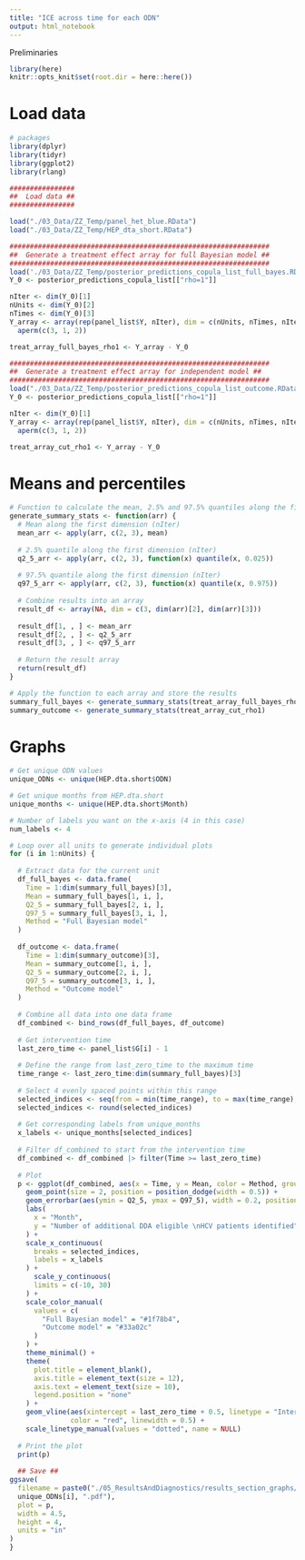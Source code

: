 ```yaml
---
title: "ICE across time for each ODN"
output: html_notebook
---
```

Preliminaries
```r
library(here)
knitr::opts_knit$set(root.dir = here::here())
```
# Load data
```r
# packages
library(dplyr)
library(tidyr)
library(ggplot2)
library(rlang)

################
##  Load data ##
################

load("./03_Data/ZZ_Temp/panel_het_blue.RData")
load("./03_Data/ZZ_Temp/HEP_dta_short.RData")

################################################################
##  Generate a treatment effect array for full Bayesian model ##
################################################################
load('./03_Data/ZZ_Temp/posterior_predictions_copula_list_full_bayes.RData')
Y_0 <- posterior_predictions_copula_list[["rho=1"]]

nIter <- dim(Y_0)[1]
nUnits <- dim(Y_0)[2]
nTimes <- dim(Y_0)[3]
Y_array <- array(rep(panel_list$Y, nIter), dim = c(nUnits, nTimes, nIter)) |>
  aperm(c(3, 1, 2))

treat_array_full_bayes_rho1 <- Y_array - Y_0

################################################################
##  Generate a treatment effect array for independent model ##
################################################################
load("./03_Data/ZZ_Temp/posterior_predictions_copula_list_outcome.RData")
Y_0 <- posterior_predictions_copula_list[["rho=1"]]

nIter <- dim(Y_0)[1]
Y_array <- array(rep(panel_list$Y, nIter), dim = c(nUnits, nTimes, nIter)) |>
  aperm(c(3, 1, 2))

treat_array_cut_rho1 <- Y_array - Y_0
```
# Means and percentiles
```r
# Function to calculate the mean, 2.5% and 97.5% quantiles along the first dimension
generate_summary_stats <- function(arr) {
  # Mean along the first dimension (nIter)
  mean_arr <- apply(arr, c(2, 3), mean)
  
  # 2.5% quantile along the first dimension (nIter)
  q2_5_arr <- apply(arr, c(2, 3), function(x) quantile(x, 0.025))
  
  # 97.5% quantile along the first dimension (nIter)
  q97_5_arr <- apply(arr, c(2, 3), function(x) quantile(x, 0.975))
  
  # Combine results into an array
  result_df <- array(NA, dim = c(3, dim(arr)[2], dim(arr)[3]))
  
  result_df[1, , ] <- mean_arr
  result_df[2, , ] <- q2_5_arr
  result_df[3, , ] <- q97_5_arr
  
  # Return the result array
  return(result_df)
}

# Apply the function to each array and store the results
summary_full_bayes <- generate_summary_stats(treat_array_full_bayes_rho1)
summary_outcome <- generate_summary_stats(treat_array_cut_rho1)
```
# Graphs
```r
# Get unique ODN values
unique_ODNs <- unique(HEP.dta.short$ODN)

# Get unique months from HEP.dta.short
unique_months <- unique(HEP.dta.short$Month)

# Number of labels you want on the x-axis (4 in this case)
num_labels <- 4

# Loop over all units to generate individual plots
for (i in 1:nUnits) {
  
  # Extract data for the current unit
  df_full_bayes <- data.frame(
    Time = 1:dim(summary_full_bayes)[3],
    Mean = summary_full_bayes[1, i, ],
    Q2_5 = summary_full_bayes[2, i, ],
    Q97_5 = summary_full_bayes[3, i, ],
    Method = "Full Bayesian model"
  )
  
  df_outcome <- data.frame(
    Time = 1:dim(summary_outcome)[3],
    Mean = summary_outcome[1, i, ],
    Q2_5 = summary_outcome[2, i, ],
    Q97_5 = summary_outcome[3, i, ],
    Method = "Outcome model"
  )
  
  # Combine all data into one data frame
  df_combined <- bind_rows(df_full_bayes, df_outcome)
  
  # Get intervention time
  last_zero_time <- panel_list$G[i] - 1
  
  # Define the range from last_zero_time to the maximum time
  time_range <- last_zero_time:dim(summary_full_bayes)[3]
  
  # Select 4 evenly spaced points within this range
  selected_indices <- seq(from = min(time_range), to = max(time_range), length.out = num_labels)
  selected_indices <- round(selected_indices)
  
  # Get corresponding labels from unique_months
  x_labels <- unique_months[selected_indices]
  
  # Filter df_combined to start from the intervention time
  df_combined <- df_combined |> filter(Time >= last_zero_time)
  
  # Plot
  p <- ggplot(df_combined, aes(x = Time, y = Mean, color = Method, group = Method)) +
    geom_point(size = 2, position = position_dodge(width = 0.5)) +
    geom_errorbar(aes(ymin = Q2_5, ymax = Q97_5), width = 0.2, position = position_dodge(width = 0.5)) +  
    labs(
      x = "Month",
      y = "Number of additional DDA eligible \nHCV patients identified"
    ) +
    scale_x_continuous(
      breaks = selected_indices,  
      labels = x_labels
    ) +
      scale_y_continuous(
      limits = c(-10, 30)
    ) +
    scale_color_manual(
      values = c(
        "Full Bayesian model" = "#1f78b4",
        "Outcome model" = "#33a02c"
      )
    ) +
    theme_minimal() +
    theme(
      plot.title = element_blank(),
      axis.title = element_text(size = 12),
      axis.text = element_text(size = 10),
      legend.position = "none" 
    ) + 
    geom_vline(aes(xintercept = last_zero_time + 0.5, linetype = "Intervention Start"),
               color = "red", linewidth = 0.5) +
    scale_linetype_manual(values = "dotted", name = NULL) 
  
  # Print the plot
  print(p)
  
  ## Save ##
ggsave(
  filename = paste0("./05_ResultsAndDiagnostics/results_section_graphs/ITE_by_time_for_all_ODNs_rho_1/", 
  unique_ODNs[i], ".pdf"), 
  plot = p, 
  width = 4.5, 
  height = 4, 
  units = "in"
)
}
```